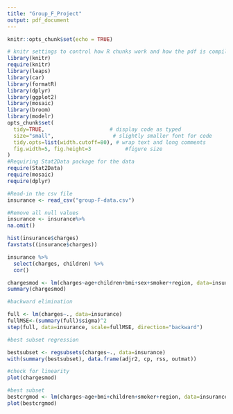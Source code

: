 ```yaml
---
title: "Group_F_Project"
output: pdf_document
---
```


```r
knitr::opts_chunk$set(echo = TRUE)

# knitr settings to control how R chunks work and how the pdf is compiled when knit.
library(knitr)
require(knitr)
library(leaps) 
library(car)
library(formatR)
library(dplyr)
library(ggplot2)
library(mosaic)
library(broom)
library(modelr)
opts_chunk$set(
  tidy=TRUE,                     # display code as typed
  size="small",                   # slightly smaller font for code
  tidy.opts=list(width.cutoff=80), # wrap text and long comments
  fig.width=5, fig.height=3           #figure size
)
#Requiring Stat2Data package for the data
require(Stat2Data)
require(mosaic)
require(dplyr)
```

```r
#Read-in the csv file
insurance <- read_csv("group-F-data.csv")

#Remove all null values
insurance <- insurance%>%
na.omit()

hist(insurance$charges)
favstats((insurance$charges))
```
```r
insurance %>% 
  select(charges, children) %>%
  cor()
```
```r
chargesmod <- lm(charges~age+children+bmi+sex+smoker+region, data=insurance) #Changed
summary(chargesmod)
```

```r
#backward elimination 

full <- lm(charges~., data=insurance)
fullMSE<-(summary(full)$sigma)^2 
step(full, data=insurance, scale=fullMSE, direction="backward")
```

```r
#best subset regression 

bestsubset <- regsubsets(charges~., data=insurance)
with(summary(bestsubset), data.frame(adjr2, cp, rss, outmat))
```
```r
#check for linearity 
plot(chargesmod)
```

```r
#best subset 
bestcrgmod <- lm(charges~age+bmi+children+smoker+region, data=insurance)
plot(bestcrgmod)
```

